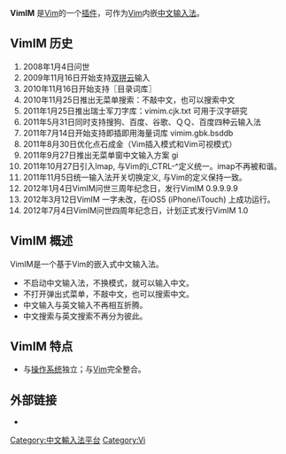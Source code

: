 {{Multiple issues|
{{Cleanup rewrite|time=2022-06-29T01:20:16+00:00}}
{{Advert|time=2022-06-29T01:20:16+00:00}}
{{Prose|time=2022-06-29T01:20:16+00:00}}
{{Unreferenced|time=2022-06-29T01:20:16+00:00}}
}}
{{Notability|time=2022-06-29T01:20:16+00:00}}
{{noteTA
|G1=IT
|1=zh-hans:文本; zh-hant:純文字;
}}
{{Infobox_Software
|name = VimIM
|logo = [[File:Vimim_logo.gif|File:Vimim_logo.gif]]
|developer = '''VimIM''' 
|operating_system = [[Linux|Linux]]、[[Microsoft_Windows|Windows]]、[[UNIX|UNIX]] 等
|genre = [[文本编辑器|文本编辑器]]、[[中文输入法|中文输入法]]、[[云计算|云计算]]
|license = [[GNU_General_Public_License|GPL]]
|website = http://www.vim.org/scripts/script.php?script_id=2506
}} 

'''VimIM''' 是[[Vim|Vim]]的一个[[插件|插件]]，可作为[[Vim|Vim]]内嵌[[中文输入法|中文输入法]]。

== VimIM 历史 ==

# 2008年1月4日问世
# 2009年11月16日开始支持[[双拼|双拼]][[云|云]]输入
# 2010年11月16日开始支持〖目录词库〗
# 2010年11月25日推出无菜单搜索：不敲中文，也可以搜索中文
# 2011年1月25日推出瑞士军刀字库：vimim.cjk.txt 可用于汉字研究
# 2011年5月31日同时支持搜狗、百度、谷歌、ＱＱ、百度四种云输入法
# 2011年7月14日开始支持即插即用海量词库 vimim.gbk.bsddb
# 2011年8月30日优化点石成金（Vim插入模式和Vim可视模式）
# 2011年9月27日推出无菜单窗中文输入方案  gi
# 2011年10月27日引入lmap, 与Vim的i_CTRL-^定义统一。imap不再被和谐。
# 2011年11月5日统一输入法开关切换定义, 与Vim的定义保持一致。
# 2012年1月4日VimIM问世三周年纪念日，发行VimIM 0.9.9.9.9
# 2012年3月12日VimIM 一字未改，在iOS5 (iPhone/iTouch) 上成功运行。
# 2012年7月4日VimIM问世四周年纪念日，计划正式发行VimIM 1.0

==VimIM 概述==

VimIM是一个基于Vim的嵌入式中文输入法。

* 不启动中文输入法，不换模式，就可以输入中文。
* 不打开弹出式菜单，不敲中文，也可以搜索中文。
* 中文输入与英文输入不再相互折腾。
* 中文搜索与英文搜索不再分为彼此。

== VimIM 特点 ==

* 与[[操作系统|操作系统]]独立；与[[Vim|Vim]]完全整合。

==外部链接==
* {{URL|1=https://www.vim.org/scripts/script.php?script_id=2506|2=VimIM : Vim Input Method -- Vim 中文输入法}}

{{IME-stub}}

[[Category:中文輸入法平台|Category:中文輸入法平台]]
[[Category:Vi|Category:Vi]]